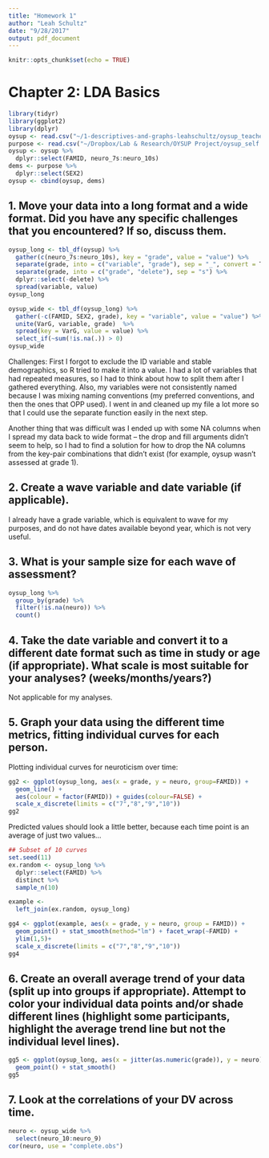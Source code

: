 ```yaml
---
title: "Homework 1"
author: "Leah Schultz"
date: "9/28/2017"
output: pdf_document
---
```


```r
knitr::opts_chunk$set(echo = TRUE)
```

# Chapter 2: LDA Basics
```r
library(tidyr)
library(ggplot2)
library(dplyr)
oysup <- read.csv("~/1-descriptives-and-graphs-leahschultz/oysup_teacher_self.csv")
purpose <- read.csv("~/Dropbox/Lab & Research/OYSUP Project/oysup_self.csv")
oysup <- oysup %>%
  dplyr::select(FAMID, neuro_7s:neuro_10s)
dems <- purpose %>%
  dplyr::select(SEX2)
oysup <- cbind(oysup, dems)
```

## 1. Move your data into a long format and a wide format. Did you have any specific challenges that you encountered? If so, discuss them.

```r
oysup_long <- tbl_df(oysup) %>%
  gather(c(neuro_7s:neuro_10s), key = "grade", value = "value") %>%
  separate(grade, into = c("variable", "grade"), sep = "_", convert = T) %>%
  separate(grade, into = c("grade", "delete"), sep = "s") %>%
  dplyr::select(-delete) %>%
  spread(variable, value)
oysup_long

oysup_wide <- tbl_df(oysup_long) %>%
  gather(-c(FAMID, SEX2, grade), key = "variable", value = "value") %>%
  unite(VarG, variable, grade)  %>%
  spread(key = VarG, value = value) %>%
  select_if(~sum(!is.na(.)) > 0)
oysup_wide
```

Challenges: First I forgot to exclude the ID variable and stable demographics, so R tried to make it into a value. I had a lot of variables that had repeated measures, so I had to think about how to split them after I gathered everything. Also, my variables were not consistently named because I was mixing naming conventions (my preferred conventions, and then the ones that OPP used). I went in and cleaned up my file a lot more so that I could use the separate function easily in the next step.

Another thing that was difficult was I ended up with some NA columns when I spread my data back to wide format -- the drop and fill arguments didn't seem to help, so I had to find a solution for how to drop the NA columns from the key-pair combinations that didn't exist (for example, oysup wasn't assessed at grade 1).


## 2. Create a wave variable and date variable (if applicable).
I already have a grade variable, which is equivalent to wave for my purposes, and do not have dates available beyond year, which is not very useful.

## 3. What is your sample size for each wave of assessment?

```r
oysup_long %>% 
  group_by(grade) %>%
  filter(!is.na(neuro)) %>%
  count()
```

## 4. Take the date variable and convert it to a different date format such as time in study or age (if appropriate). What scale is most suitable for your analyses? (weeks/months/years?)

Not applicable for my analyses.

## 5. Graph your data using the different time metrics, fitting individual curves for each person.

Plotting individual curves for neuroticism over time:
```r
gg2 <- ggplot(oysup_long, aes(x = grade, y = neuro, group=FAMID)) +
  geom_line() +
  aes(colour = factor(FAMID)) + guides(colour=FALSE) +
  scale_x_discrete(limits = c("7","8","9","10"))
gg2
```

Predicted values should look a little better, because each time point is an average of just two values...

```r
## Subset of 10 curves
set.seed(11)
ex.random <- oysup_long %>% 
  dplyr::select(FAMID) %>% 
  distinct %>% 
  sample_n(10) 

example <-
  left_join(ex.random, oysup_long) 

gg4 <- ggplot(example, aes(x = grade, y = neuro, group = FAMID)) + 
  geom_point() + stat_smooth(method="lm") + facet_wrap(~FAMID) +
  ylim(1,5)+
  scale_x_discrete(limits = c("7","8","9","10"))
gg4
```

## 6. Create an overall average trend of your data (split up into groups if appropriate). Attempt to color your individual data points and/or shade different lines (highlight some participants, highlight the average trend line but not the individual level lines).

```r

gg5 <- ggplot(oysup_long, aes(x = jitter(as.numeric(grade)), y = neuro)) +
  geom_point() + stat_smooth() 
gg5
```

## 7. Look at the correlations of your DV across time.

```r
neuro <- oysup_wide %>%
  select(neuro_10:neuro_9)
cor(neuro, use = "complete.obs")
```


